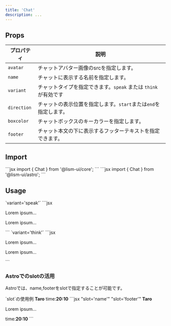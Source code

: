 ```yaml
---
title: 'Chat'
description: ...
---
```



## Props

| プロパティ | 説明 |
|---|---|
| `avatar` | チャットアバター画像のsrcを指定します。 |
| `name` | チャットに表示する名前を指定します。 |
| `variant` | チャットタイプを指定できます。`speak` または `think` が有効です|
| `direction` | チャットの表示位置を指定します。`start`または`end`を指定します。 |
| `boxcolor` | チャットボックスのキーカラーを指定します。|
| `footer` | チャット本文の下に表示するフッターテキストを指定できます。 |


## Import

<Preview>
	<PreviewCode slot='tab' label='React'>
```jsx
import { Chat } from '@lism-ui/core';
```
	</PreviewCode>
	<PreviewCode slot='tab' label='Astro'>
```jsx
import { Chat } from '@lism-ui/astro';
```
	</PreviewCode>
</Preview>


## Usage


<Preview>
	<PreviewTitle>`variant='speak'`</PreviewTitle>
	<PreviewArea resize p={20}>
		<Chat name='Taro' avatar='/img/avatar01.jpg' boxcolor='green'>
			<DammyText length='codes' />
		</Chat>
		<Chat direction='end' name='Hanako' avatar='/img/avatar02.jpg' boxcolor='red' footer='Footer text...'>
			<DammyText length='codes' />
		</Chat>
	</PreviewArea>
	<PreviewCode>
		```jsx
		<Chat name='Taro' avatar='/img/avatar01.jpg' boxcolor='green'>
			<p>Lorem ipsum...</p>
		</Chat>
		<Chat direction='end' name='Hanako' avatar='/img/avatar02.jpg' boxcolor='red' footer='Footer text...'>
			<p>Lorem ipsum...</p>
		</Chat>
		```
	</PreviewCode>
</Preview>

<Preview>
	<PreviewTitle>`variant='think'`</PreviewTitle>
	<PreviewArea resize p={20}>
		<Chat variant='think' name='Name B' avatar='/img/avatar01.jpg' boxcolor='blue'>
			<DammyText length='codes' />
		</Chat>
		<Chat variant='think' direction='end' name='Name B' avatar='/img/avatar02.jpg' boxcolor='purple'>
			<DammyText length='codes' />
		</Chat>
	</PreviewArea>
	<PreviewCode>
		```jsx
		<Chat variant='think' name='Name B' avatar='/img/avatar01.jpg' boxcolor='blue'>
			<p>Lorem ipsum...</p>
		</Chat>
		<Chat variant='think' direction='end' name='Name B' avatar='/img/avatar02.jpg' boxcolor='purple'>
			<p>Lorem ipsum...</p>
		</Chat>
		```
	</PreviewCode>
</Preview>


### Astroでのslotの活用

Astroでは、name,footerをslotで指定することが可能です。

<Preview>
	<PreviewTitle>`slot`の使用例</PreviewTitle>
	<PreviewArea resize p={20}>
		<Chat name='Name A' avatar='/img/avatar01.jpg' boxcolor='green'>
			<b slot='name'>Taro</b>
			<DammyText length='codes' />
			<Fragment slot='footer'>time:<b>20:10</b></Fragment>
		</Chat>
	</PreviewArea>
	<PreviewCode>
		```jsx "slot='name'" "slot='footer'"
		<Chat name='Name A' avatar='/img/avatar01.jpg' boxcolor='green'>
			<b slot='name'>Taro</b>
			<p>Lorem ipsum...</p>
			<Fragment slot='footer'>time:<b>20:10</b></Fragment>
		</Chat>
		```
	</PreviewCode>
</Preview>

